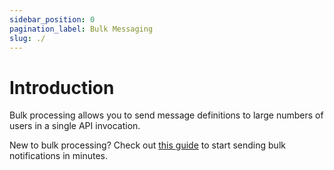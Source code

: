 ```yaml
---
sidebar_position: 0
pagination_label: Bulk Messaging
slug: ./
---
```



# Introduction

Bulk processing allows you to send message definitions to large numbers of users in a single API invocation.

New to bulk processing? Check out [this guide](https://www.courier.com/docs/guides/tutorials/how-to-send-bulk-notifications/) to start sending bulk notifications in minutes.
